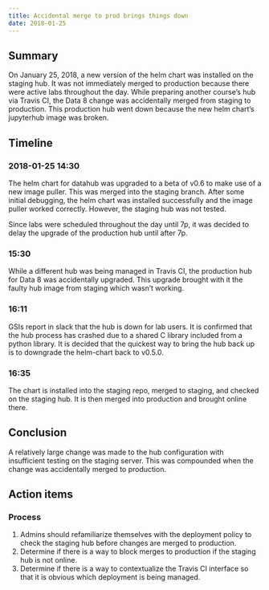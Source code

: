 ```yaml
---
title: Accidental merge to prod brings things down
date: 2018-01-25
---
```


## Summary

On January 25, 2018, a new version of the helm chart was installed on the staging hub. It was not immediately merged to production because there were active labs throughout the day. While preparing another course's hub via Travis CI, the Data 8 change was accidentally merged from staging to production. This production hub went down because the new helm chart's jupyterhub image was broken.

## Timeline

### 2018-01-25 14:30

The helm chart for datahub was upgraded to a beta of v0.6 to make use of a new image puller. This was merged into the staging branch. After some initial debugging, the helm chart was installed successfully and the image puller worked correctly. However, the staging hub was not tested.

Since labs were scheduled throughout the day until 7p, it was decided to delay the upgrade of the production hub until after 7p.

### 15:30

While a different hub was being managed in Travis CI, the production hub for Data 8 was accidentally upgraded. This upgrade brought with it the faulty hub image from staging which wasn't working.

### 16:11

GSIs report in slack that the hub is down for lab users. It is confirmed that the hub process has crashed due to a shared C library included from a python library. It is decided that the quickest way to bring the hub back up is to downgrade the helm-chart back to v0.5.0.

### 16:35

The chart is installed into the staging repo, merged to staging, and checked on the staging hub. It is then merged into production and brought online there.

## Conclusion

A relatively large change was made to the hub configuration with insufficient testing on the staging server. This was compounded when the change was accidentally merged to production.

## Action items

### Process

1. Admins should refamiliarize themselves with the deployment policy to check the staging hub before changes are merged to production.
1. Determine if there is a way to block merges to production if the staging hub is not online.
1. Determine if there is a way to contextualize the Travis CI interface so that it is obvious which deployment is being managed.

